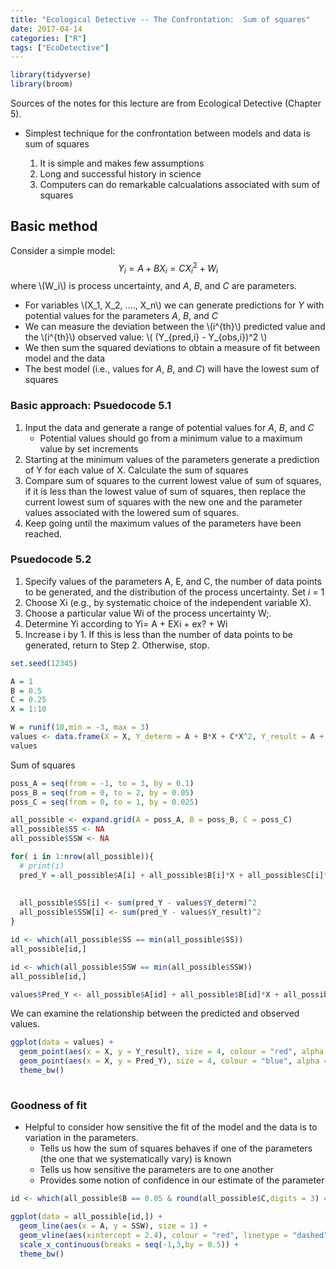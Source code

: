 ```yaml
---
title: "Ecological Detective -- The Confrontation:  Sum of squares"
date: 2017-04-14
categories: ["R"]
tags: ["EcoDetective"]
---
```


```r
library(tidyverse)
library(broom)
```

Sources of the notes for this lecture are from Ecological Detective (Chapter 5).

- Simplest technique for the confrontation between models and data is sum of squares

    1. It is simple and makes few assumptions
    2. Long and successful history in science
    3. Computers can do remarkable calcualations associated with sum of squares

## Basic method

Consider a simple model:
$$ Y_i = A + BX_i = CX_i^2 + W_i$$
where \\(W_i\\) is process uncertainty, and *A*, *B*, and *C* are parameters.  

- For variables \\(X_1, X_2, ...., X_n\\) we can generate predictions for *Y* with potential values for the parameters *A*, *B*, and *C*
- We can measure the deviation between the \\(i^{th}\\) predicted value and the \\(i^{th}\\) observed value: \\( (Y_{pred,i} - Y_{obs,i})^2 \\)
- We then sum the squared deviations to obtain a measure of fit between model and the data
- The best model (i.e., values for *A*, *B*, and *C*) will have the lowest sum of squares

### Basic approach:  Psuedocode 5.1
1. Input the data and generate a range of potential values for *A*, *B*, and *C*
    - Potential values should go from a minimum value to a maximum value by set increments
2. Starting at the minimum values of the parameters generate a prediction of Y for each value of X. Calculate the sum of squares
3. Compare sum of squares to the current lowest value of sum of squares, if it is less than the lowest value of sum of squares, then replace the current lowest sum of squares with the new one and the parameter values associated with the lowered sum of squares.  
4. Keep going until the maximum values of the parameters have been reached.

### Psuedocode 5.2

1. Specify values of the parameters A, E, and C, the number of data points to be generated, and the distribution of
the process uncertainty. Set *i* = 1
2. Choose Xi (e.g., by systematic choice of the independent variable X).
3. Choose a particular value Wi of the process uncertainty W;.
4. Determine Yi according to Yi= A + EXi + ex? + Wi 
5. Increase i by 1. If this is less than the number of data points to be generated, return to Step 2. Otherwise, stop.

```r
set.seed(12345)

A = 1
B = 0.5
C = 0.25
X = 1:10

W = runif(10,min = -3, max = 3)
values <- data.frame(X = X, Y_determ = A + B*X + C*X^2, Y_result = A + B*X + C*X^2 + W)
values
```

Sum of squares

```r
poss_A = seq(from = -1, to = 3, by = 0.1)
poss_B = seq(from = 0, to = 2, by = 0.05)
poss_C = seq(from = 0, to = 1, by = 0.025)

all_possible <- expand.grid(A = poss_A, B = poss_B, C = poss_C)
all_possible$SS <- NA
all_possible$SSW <- NA

for( i in 1:nrow(all_possible)){
  # print(i)
  pred_Y = all_possible$A[i] + all_possible$B[i]*X + all_possible$C[i]*(X^2)
  
  
  all_possible$SS[i] <- sum(pred_Y - values$Y_determ)^2
  all_possible$SSW[i] <- sum(pred_Y - values$Y_result)^2
}

id <- which(all_possible$SS == min(all_possible$SS))
all_possible[id,]

id <- which(all_possible$SSW == min(all_possible$SSW))
all_possible[id,]

values$Pred_Y <- all_possible$A[id] + all_possible$B[id]*X + all_possible$C[id]*X^2


```

We can examine the relationship between the predicted and observed values.

```r
ggplot(data = values) + 
  geom_point(aes(x = X, y = Y_result), size = 4, colour = "red", alpha = 0.35) +
  geom_point(aes(x = X, y = Pred_Y), size = 4, colour = "blue", alpha = 0.35) + 
  theme_bw()
  
```


### Goodness of fit

- Helpful to consider how sensitive the fit of the model and the data is to variation in the parameters.
     - Tells us how the sum of squares behaves if one of the parameters (the one that we systematically vary) is known
     - Tells us how sensitive the parameters are to one another
     - Provides some notion of confidence in our estimate of the parameter
     
```r
id <- which(all_possible$B == 0.05 & round(all_possible$C,digits = 3) == 0.300)

ggplot(data = all_possible[id,]) + 
  geom_line(aes(x = A, y = SSW), size = 1) + 
  geom_vline(aes(xintercept = 2.4), colour = "red", linetype = "dashed") +
  scale_x_continuous(breaks = seq(-1,3,by = 0.5)) +
  theme_bw()

```

